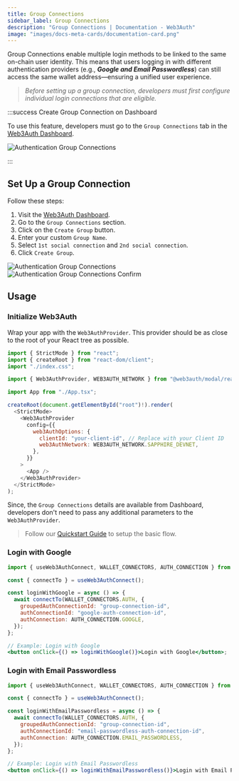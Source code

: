 ```yaml
---
title: Group Connections
sidebar_label: Group Connections
description: "Group Connections | Documentation - Web3Auth"
image: "images/docs-meta-cards/documentation-card.png"
---
```



Group Connections enable multiple login methods to be linked to the same on-chain user identity.
This means that users logging in with different authentication providers (e.g., **_Google and Email
Passwordless_**) can still access the same wallet address—ensuring a unified user experience.

> _Before setting up a group connection, developers must first configure individual login
> connections that are eligible._

:::success Create Group Connection on Dashboard

To use this feature, developers must go to the `Group Connections` tab in the
[Web3Auth Dashboard](https://dashboard.web3auth.io).

<div style={{ flexBasis: "300px", flexGrow: "1", textAlign: "center" }}>
  <img
    src={AuthenticationGroupConnectionsCreate}
    style={{ alignSelf: "center", maxWidth: "100%" }}
    alt="Authentication Group Connections"
  />
</div>

:::

## Set Up a Group Connection

Follow these steps:

1. Visit the [Web3Auth Dashboard](https://dashboard.web3auth.io).
2. Go to the `Group Connections` section.
3. Click on the `Create Group` button.
4. Enter your custom `Group Name`.
5. Select `1st social connection` and `2nd social connection`.
6. Click `Create Group`.

<div style={{ flexBasis: "300px", flexGrow: "1", textAlign: "center" }}>
  <img
    src={AuthenticationGroupConnectionsSelect}
    style={{ alignSelf: "center", maxWidth: "100%" }}
    alt="Authentication Group Connections"
  />
</div>

<div style={{ flexBasis: "300px", flexGrow: "1", textAlign: "center" }}>
  <img
    src={AuthenticationGroupConnectionsConfirm}
    style={{ alignSelf: "center", maxWidth: "100%" }}
    alt="Authentication Group Connections Confirm"
  />
</div>

## Usage

### Initialize Web3Auth

Wrap your app with the `Web3AuthProvider`. This provider should be as close to the root of your
React tree as possible.

```js title="Example: React + Vite (main.tsx)"
import { StrictMode } from "react";
import { createRoot } from "react-dom/client";
import "./index.css";

import { Web3AuthProvider, WEB3AUTH_NETWORK } from "@web3auth/modal/react";

import App from "./App.tsx";

createRoot(document.getElementById("root")!).render(
  <StrictMode>
    <Web3AuthProvider
      config={{
        web3AuthOptions: {
          clientId: "your-client-id", // Replace with your Client ID
          web3AuthNetwork: WEB3AUTH_NETWORK.SAPPHIRE_DEVNET,
        },
      }}
    >
      <App />
    </Web3AuthProvider>
  </StrictMode>
);
```

Since, the `Group Connections` details are available from Dashboard, developers don't need to pass
any additional parameters to the `Web3AuthProvider`.

> Follow our [Quickstart Guide](/quick-start) to setup the basic flow.

### Login with Google

```jsx
import { useWeb3AuthConnect, WALLET_CONNECTORS, AUTH_CONNECTION } from "@web3auth/modal/react";

const { connectTo } = useWeb3AuthConnect();

const loginWithGoogle = async () => {
  await connectTo(WALLET_CONNECTORS.AUTH, {
    groupedAuthConnectionId: "group-connection-id",
    authConnectionId: "google-auth-connection-id",
    authConnection: AUTH_CONNECTION.GOOGLE,
  });
};

// Example: Login with Google
<button onClick={() => loginWithGoogle()}>Login with Google</button>;
```

### Login with Email Passwordless

```jsx
import { useWeb3AuthConnect, WALLET_CONNECTORS, AUTH_CONNECTION } from "@web3auth/modal/react";

const { connectTo } = useWeb3AuthConnect();

const loginWithEmailPasswordless = async () => {
  await connectTo(WALLET_CONNECTORS.AUTH, {
    groupedAuthConnectionId: "group-connection-id",
    authConnectionId: "email-passwordless-auth-connection-id",
    authConnection: AUTH_CONNECTION.EMAIL_PASSWORDLESS,
  });
};

// Example: Login with Email Passwordless
<button onClick={() => loginWithEmailPasswordless()}>Login with Email Passwordless</button>;
```
